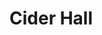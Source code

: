 
# Cider Hall
<ProjectDetails
  floatRight
  region="Reach"
  house="House Fossoway"
  type="Castle"
  status="Completed"
  warp="/warp ciderhall"
  projectLead="Veggie, Tsarkaiser84, NoahRYS"
  dateStarted="2015-05-18T07:00:00+00:00"
  dateCompleted="2015-05-18T07:00:00+00:00"
/>
